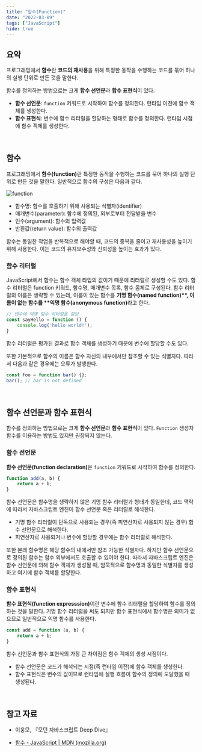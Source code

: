 ```yaml
---
title: "함수(Function)"
date: "2022-03-09"
tags: ["JavaScript"]
hide: true
---
```




## 요약

프로그래밍에서 **함수**란 **코드의 재사용**을 위해 특정한 동작을 수행하는 코드를 묶어 하나의 실행 단위로 만든 것을 말한다.

함수를 정의하는 방법으로는 크게 **함수 선언문**과 **함수 표현식**이 있다.

- **함수 선언문**: `function` 키워드로 시작하여 함수를 정의한다. 런타임 이전에 함수 객체를 생성한다.
- **함수 표현식**: 변수에 함수 리터럴을 할당하는 형태로 함수를 정의한다. 런타임 시점에 함수 객체를 생성한다.

<br />

## 함수

프로그래밍에서 <b>함수(function)</b>란 특정한 동작을 수행하는 코드를 묶어 하나의 실행 단위로 만든 것을 말한다. 일반적으로 함수의 구성은 다음과 같다.

![function](.\function.png)

- 함수명: 함수를 호출하기 위해 사용되는 식별자(identifier)
- 매개변수(parameter): 함수에 정의된, 외부로부터 전달받을 변수
- 인수(argument): 함수의 입력값
- 반환값(return value): 함수의 출력값

함수는 동일한 작업을 반복적으로 해야할 때, 코드의 중복을 줄이고 재사용성을 높이기 위해 사용한다. 이는 코드의 유지보수성와 신뢰성을 높이는 효과가 있다.

### 함수 리터럴

JavaScript에서 함수는 함수 객체 타입의 값이기 때문에 리터럴로 생성할 수도 있다. 함수 리터럴은 function 키워드, 함수명, 매개변수 목록, 함수 몸체로 구성된다. 함수 리터럴의 이름은 생략할 수 있는데, 이름이 있는 함수를 <b>기명 함수(named function)**, 이름이 없는 함수를 **익명 함수(anonymous function)</b>라고 한다.

```javascript
// 변수에 익명 함수 리터럴을 할당
const sayHello = function () {
    console.log('hello world!');
}
```

함수 리터럴은 평가된 결과로 함수 객체를 생성하기 때문에 변수에 할당할 수도 있다.

또한 기본적으로 함수의 이름은 함수 자신의 내부에서만 참조할 수 있는 식별자다. 따라서 다음과 같은 경우에는 오류가 발생한다.

```javascript
const foo = function bar() {};
bar(); // bar is not defined
```

<br />

## 함수 선언문과 함수 표현식

함수를 정의하는 방법으로는 크게 **함수 선언문**과 **함수 표현식**이 있다. `Function` 생성자 함수를 이용하는 방법도 있지만 권장되지 않는다.

### 함수 선언문

<b>함수 선언문(function declaration)</b>은 `function` 키워드로 시작하여 함수를 정의한다.

```javascript
function add(a, b) {
    return a + b;
}
```

함수 선언문은 함수명을 생략하지 않은 기명 함수 리터럴과 형태가 동일한데, 코드 맥락에 따라서 자바스크립트 엔진이 함수 선언문 혹은 리터럴로 해석한다. 

- 기명 함수 리터럴이 단독으로 사용되는 경우(즉 피연산자로 사용되지 않는 경우) 함수 선언문으로 해석한다.
- 피연산자로 사용되거나 변수에 할당할 경우에는 함수 리터럴로 해석한다.

또한 본래 함수명은 해당 함수의 내에서만 참조 가능한 식별자다. 하지만 함수 선언문으로 정의된 함수는 함수 외부에서도 호출할 수 있어야 한다. 따라서 자바스크립트 엔진은 함수 선언문에 의해 함수 객체가 생성될 때, 암묵적으로 함수명과 동일한 식별자를 생성하고 여기에 함수 객체를 할당한다.

### 함수 표현식

<b>함수 표현식(function expresssion)</b>이란 변수에 함수 리터럴을 할당하여 함수를 정의하는 것을 말한다. 기명 함수 리터럴을 써도 되지만 함수 표현식에서 함수명은 의미가 없으므로 일반적으로 익명 함수를 사용한다.

```javascript
const add = function (a, b) {
    return a + b;
}
```

함수 선언문과 함수 표현식의 가장 큰 차이점은 함수 객체의 생성 시점이다.

- 함수 선언문은 코드가 해석되는 시점(즉 런타임 이전)에 함수 객체를 생성한다.
- 함수 표현식은 변수의 값이므로 런타임에 실행 흐름이 함수의 정의에 도달했을 때 생성된다.

<br />

## 참고 자료

- 이웅모, 『모던 자바스크립트 Deep Dive』

- [함수 - JavaScript | MDN (mozilla.org)](https://developer.mozilla.org/ko/docs/Web/JavaScript/Guide/Functions)
